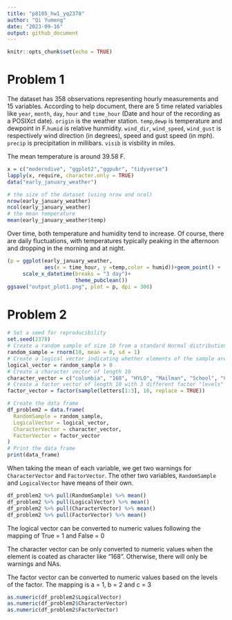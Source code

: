 ```yaml
---
title: "p8105_hw1_yq2378"
author: "Qi Yumeng"
date: "2023-09-16"
output: github_document
---
```


```r
knitr::opts_chunk$set(echo = TRUE)
```

# Problem 1

The dataset has 358 observations representing hourly measurements and 15 variables. According to help document, there are 5 time related variables like `year`, `month`, `day`, `hour` and `time_hour` (Date and hour of the recording as a POSIXct date). `origin` is the weather station. `temp`,`dewp` is temperature and dewpoint in F.`humid` is relative hunmidity. `wind_dir`, `wind_speed`, `wind_gust` is respectively wind direction (in degrees), speed and gust speed (in mph). `precip` is precipitation in millibars. `visib` is visbility in miles.

The mean temperature is around 39.58 F.

```r
x = c("moderndive", "ggplot2","ggpubr", "tidyverse")
lapply(x, require, character.only = TRUE)
data("early_january_weather")
```
```r
# the size of the dataset (using nrow and ncol)
nrow(early_january_weather)
ncol(early_january_weather)
# the mean temperature
mean(early_january_weather$temp)
```

Over time, both temperature and humidity tend to increase. Of course, there are daily fluctuations, with temperatures typically peaking in the afternoon and dropping in the morning and at night.

```r
(p = ggplot(early_january_weather, 
            aes(x = time_hour, y =temp,color = humid))+geom_point() +
     scale_x_datetime(breaks = "3 day")+ 
                      theme_pubclean())
ggsave("output_plot1.png", plot = p, dpi = 300)
```

# Problem 2

```r
# Set a seed for reproducibility
set.seed(2378)
# Create a random sample of size 10 from a standard Normal distribution
random_sample = rnorm(10, mean = 0, sd = 1)
# Create a logical vector indicating whether elements of the sample are greater than 0
logical_vector = random_sample > 0
# Create a character vector of length 10
character_vector = c("columbia", "168", "HYLO", "Mailman", "School", "COMOD", "Public", "Health", "AA", "Hammer")
# Create a factor vector of length 10 with 3 different factor "levels"
factor_vector = factor(sample(letters[1:3], 10, replace = TRUE))

# Create the data frame
df_problem2 = data.frame(
  RandomSample = random_sample,
  LogicalVector = logical_vector,
  CharacterVector = character_vector,
  FactorVector = factor_vector
)
# Print the data frame
print(data_frame)
```

When taking the mean of each variable, we get two warnings for `CharacterVector` and `FactorVector`. The other two variables, `RandomSample` and `LogicalVector` have means of their own.

```r
df_problem2 %>% pull(RandomSample) %>% mean()
df_problem2 %>% pull(LogicalVector) %>% mean()
df_problem2 %>% pull(CharacterVector) %>% mean()
df_problem2 %>% pull(FactorVector) %>% mean()
```

The logical vector can be converted to numeric values following the mapping of True = 1 and False = 0

The character vector can be only converted to numeric values when the element is coated as character like "168". Otherwise, there will only be warnings and NAs.

The factor vector can be converted to numeric values based on the levels of the factor. The mapping is a = 1, b = 2 and c = 3 

```r
as.numeric(df_problem2$LogicalVector)
as.numeric(df_problem2$CharacterVector)
as.numeric(df_problem2$FactorVector)
```
